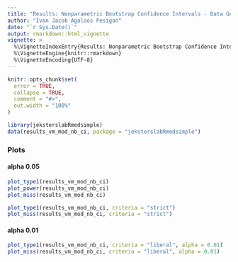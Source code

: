```yaml
---
title: "Results: Nonparametric Bootstrap Confidence Intervals - Data Generated from a Nonnormal Distribution (Vale and Maurelli (1983) - Skewness = 2, Kurtosis = 7) - Complete Data"
author: "Ivan Jacob Agaloos Pesigan"
date: "`r Sys.Date()`"
output: rmarkdown::html_vignette
vignette: >
  %\VignetteIndexEntry{Results: Nonparametric Bootstrap Confidence Intervals - Data Generated from a Nonnormal Distribution (Vale and Maurelli (1983) - Skewness = 2, Kurtosis = 7) - Complete Data}
  %\VignetteEngine{knitr::rmarkdown}
  %\VignetteEncoding{UTF-8}
---
```


```r
knitr::opts_chunk$set(
  error = TRUE,
  collapse = TRUE,
  comment = "#>",
  out.width = "100%"
)
```

```r
library(jeksterslabRmedsimple)
data(results_vm_mod_nb_ci, package = "jeksterslabRmedsimple")
```

### Plots

#### alpha 0.05

```r
plot_type1(results_vm_mod_nb_ci)
plot_power(results_vm_mod_nb_ci)
plot_miss(results_vm_mod_nb_ci)
```

```r
plot_type1(results_vm_mod_nb_ci, criteria = "strict")
plot_miss(results_vm_mod_nb_ci, criteria = "strict")
```

#### alpha 0.01

```r
plot_type1(results_vm_mod_nb_ci, criteria = "liberal", alpha = 0.01)
plot_miss(results_vm_mod_nb_ci, criteria = "liberal", alpha = 0.01)
```
